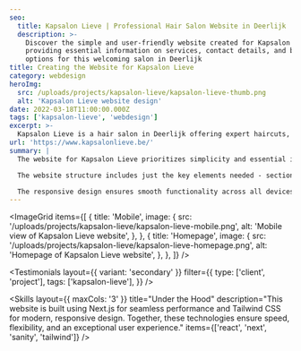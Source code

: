 ```yaml
---
seo:
  title: Kapsalon Lieve | Professional Hair Salon Website in Deerlijk
  description: >-
    Discover the simple and user-friendly website created for Kapsalon Lieve,
    providing essential information on services, contact details, and booking
    options for this welcoming salon in Deerlijk
title: Creating the Website for Kapsalon Lieve
category: webdesign
heroImg:
  src: /uploads/projects/kapsalon-lieve/kapsalon-lieve-thumb.png
  alt: 'Kapsalon Lieve website design'
date: 2022-03-18T11:00:00.000Z
tags: ['kapsalon-lieve', 'webdesign']
excerpt: >-
  Kapsalon Lieve is a hair salon in Deerlijk offering expert haircuts, styling, coloring and beauty services.
url: 'https://www.kapsalonlieve.be/'
summary: |
  The website for Kapsalon Lieve prioritizes simplicity and essential information. We created a clean, easy-to-navigate design where visitors can quickly find services and contact details. The minimalistic approach ensures an efficient user experience that makes it easy for potential clients to reach out.

  The website structure includes just the key elements needed - sections for salon services and contact information. A straightforward contact form allows customers to easily inquire about services or schedule appointments, serving the site's core purpose without added complexity.

  The responsive design ensures smooth functionality across all devices, with a mobile-optimized layout for easy access to contact details on the go. Fast loading times and adaptive design provide a seamless experience whether browsing on desktop or smartphone.
---
```


<ImageGrid
	items={[
		{
			title: 'Mobile',
			image: {
				src: '/uploads/projects/kapsalon-lieve/kapsalon-lieve-mobile.png',
				alt: 'Mobile view of Kapsalon Lieve website',
			},
		},
		{
			title: 'Homepage',
			image: {
				src: '/uploads/projects/kapsalon-lieve/kapsalon-lieve-homepage.png',
				alt: 'Homepage of Kapsalon Lieve website',
			},
		},
	]}
/>

<Testimonials
	layout={{ variant: 'secondary' }}
	filter={{
		type: ['client', 'project'],
		tags: ['kapsalon-lieve'],
	}}
/>

<Skills
	layout={{ maxCols: '3' }}
	title="Under the Hood"
	description="This website is built using Next.js for seamless performance and Tailwind CSS for modern, responsive design. Together, these technologies ensure speed, flexibility, and an exceptional user experience."
	items={['react', 'next', 'sanity', 'tailwind']}
/>
